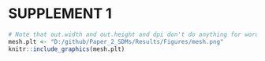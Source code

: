 <!-- The following code should appear at the beginning of the first appendix.
After that, all subsequent sections will be turned into appendices. -->
\newpage
<!-- Adding in a {-#supplement} turns off chapter/section numbering for that specific section, handy if needed, for example '# Supplement  {-#supplement} '` :-) --->
# SUPPLEMENT 1 {#ref-sup}

\beginsupplement

<!-- Make sure you have a couple lines of blank space after the figure calls or the captions don't print because that's what Rmarkdown does... --->
\newpage
\blandscape
```r
# Note that out.width and out.height and dpi don't do anything for word document output in the chunck control above, they wil impact html and pdf output
mesh.plt <- "D:/github/Paper_2_SDMs/Results/Figures/mesh.png"
knitr::include_graphics(mesh.plt)
```

\elandscape

\newpage

